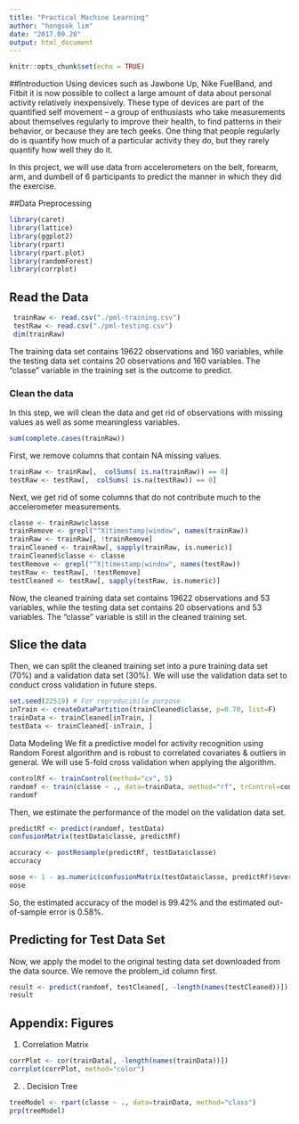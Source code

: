 ---
title: "Practical Machine Learning"
author: "hongsok lim"
date: "2017.09.28"
output: html_document
---

```{r setup, include=FALSE}
knitr::opts_chunk$set(echo = TRUE)
```

##Introduction 
 Using devices such as Jawbone Up, Nike FuelBand, and Fitbit it is now possible to collect a large amount of data about personal activity relatively inexpensively. These type of devices are part of the quantified self movement – a group of enthusiasts who take measurements about themselves regularly to improve their health, to find patterns in their behavior, or because they are tech geeks. One thing that people regularly do is quantify how much of a particular activity they do, but they rarely quantify how well they do it. 

 In this project, we will use data from accelerometers on the belt, forearm, arm, and dumbell of 6 participants to predict the manner in which they did the exercise. 

##Data Preprocessing 
```{r, cache=TRUE}
library(caret) 
library(lattice)
library(ggplot2)
library(rpart)
library(rpart.plot)
library(randomForest) 
library(corrplot)
```

## Read the Data
```{r, cache=TRUE}
 trainRaw <- read.csv("./pml-training.csv") 
 testRaw <- read.csv("./pml-testing.csv") 
 dim(trainRaw) 

```
The training data set contains 19622 observations and 160 variables, while the testing data set contains 20 observations and 160 variables. The "classe" variable in the training set is the outcome to predict. 

### Clean the data 
In this step, we will clean the data and get rid of observations with missing values as well as some meaningless variables. 
```{r, cache=TRUE}
sum(complete.cases(trainRaw)) 
```
First, we remove columns that contain NA missing values. 
```{r, cache=TRUE}
trainRaw <- trainRaw[,  colSums( is.na(trainRaw)) == 0]  
testRaw <- testRaw[,  colSums( is.na(testRaw)) == 0]  
```
Next, we get rid of some columns that do not contribute much to the accelerometer measurements. 
```{r, cache=TRUE}
classe <- trainRaw$classe
trainRemove <- grepl("^X|timestamp|window", names(trainRaw))
trainRaw <- trainRaw[, !trainRemove]
trainCleaned <- trainRaw[, sapply(trainRaw, is.numeric)]
trainCleaned$classe <- classe
testRemove <- grepl("^X|timestamp|window", names(testRaw))
testRaw <- testRaw[, !testRemove]
testCleaned <- testRaw[, sapply(testRaw, is.numeric)]

```
Now, the cleaned training data set contains 19622 observations and 53 variables, while the testing data set contains 20 observations and 53 variables. The "classe" variable is still in the cleaned training set.

## Slice the data
Then, we can split the cleaned training set into a pure training data set (70%) and a validation data set (30%). We will use the validation data set to conduct cross validation in future steps.

```{r, cache=TRUE}
set.seed(22519) # For reproducibile purpose
inTrain <- createDataPartition(trainCleaned$classe, p=0.70, list=F)
trainData <- trainCleaned[inTrain, ]
testData <- trainCleaned[-inTrain, ]

```
Data Modeling
We fit a predictive model for activity recognition using Random Forest algorithm and is robust to correlated covariates & outliers in general. We will use 5-fold cross validation when applying the algorithm.

```{r, cache=TRUE}
controlRf <- trainControl(method="cv", 5)
randomf <- train(classe ~ ., data=trainData, method="rf", trControl=controlRf, ntree=250)
randomf

```
Then, we estimate the performance of the model on the validation data set.

```{r, cache=TRUE}
predictRf <- predict(randomf, testData)
confusionMatrix(testData$classe, predictRf)

accuracy <- postResample(predictRf, testData$classe)
accuracy

oose <- 1 - as.numeric(confusionMatrix(testData$classe, predictRf)$overall[1])
oose


```
So, the estimated accuracy of the model is 99.42% and the estimated out-of-sample error is 0.58%.

## Predicting for Test Data Set
Now, we apply the model to the original testing data set downloaded from the data source. We remove the problem_id column first.

```{r, cache=TRUE}
result <- predict(randomf, testCleaned[, -length(names(testCleaned))])
result
```
## Appendix: Figures
1. Correlation Matrix
```{r, cache=TRUE}
corrPlot <- cor(trainData[, -length(names(trainData))])
corrplot(corrPlot, method="color")
```
2. . Decision Tree 
```{r, cache=TRUE}
treeModel <- rpart(classe ~ ., data=trainData, method="class")
prp(treeModel)
```
